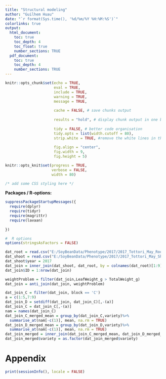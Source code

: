 ```yaml
---
title: "Structural modeling"
author: "Guilhem Huau"
date: "`r format(Sys.time(), '%d/%m/%Y %H:%M:%S')`"
colorlinks: true
output:
  html_document:
    toc: true
    toc_depth: 4
    toc_float: true
    number_sections: TRUE
  pdf_document:
    toc: true
    toc_depth: 4
    number_sections: TRUE
---
```


```r
knitr::opts_chunk$set(echo = TRUE,
                      eval = TRUE,
                      include = TRUE,
                      warning = TRUE,
                      message = TRUE,
                      
                      cache = FALSE, # save chunks output 
                      
                      results = "hold", # display chunk output in one block
                      
                      tidy = FALSE, # better code organisation
                      tidy.opts = list(width.cutoff = 80),
                      strip.white = TRUE, #remove the white lines in the beginning or end of a source chunk
                      
                      fig.align = "center",
                      fig.width = 9,
                      fig.height = 5)

knitr::opts_knit$set(progress = TRUE,
                     verbose = FALSE,
                     width = 80)

```

```css
/* add some CSS styling here */
```

**Packages / R-options:**
```r
suppressPackageStartupMessages({
  require(dplyr)
  require(tidyr)
  require(magrittr)
  require(lavaan)
  
})

#  R options
options(stringsAsFactors = FALSE)

```


```r
dat_root = read.csv("E:/SoyBeanData/Phenotype/2017/2017_Tottori_May_RootPhenotype.csv")
dat_shoot = read.csv("E:/SoyBeanData/Phenotype/2017/2017_Tottori_May_ShootPhenotype.csv")
dat_shoot$year = 2017
dat_join = inner_join(dat_shoot, dat_root, by = colnames(dat_root)[1:9])
dat_join$ID = 1:nrow(dat_join)

weightProblem = filter(dat_join,LeafWeight_g > TotalWeight_g)
dat_join = anti_join(dat_join, weightProblem)

dat_join_C = filter(dat_join, block == 'C')
a = c(1:5,7:9)
dat_join_D = setdiff(dat_join, dat_join_C)[,-(a)]
dat_join_C = dat_join_C[,-(a)]
nam = names(dat_join_C)
dat_join_C_merged_mean = group_by(dat_join_C,variety)%>%
  summarise_at(nam[-c(1)], mean, na.rm = TRUE)
dat_join_D_merged_mean = group_by(dat_join_D,variety)%>%
  summarise_at(nam[-c(1)], mean, na.rm = TRUE)
dat_join_merged = inner_join(dat_join_C_merged_mean, dat_join_D_merged_mean, by = 'variety', suffix = c(".C", ".D"))
dat_join_merged$variety = as.factor(dat_join_merged$variety)
```







# Appendix
```r
print(sessionInfo(), locale = FALSE)
```

